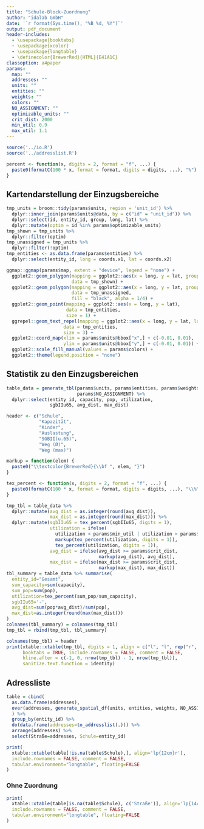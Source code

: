 ```yaml
---
title: "Schule-Block-Zuordnung"
author: "idalab GmbH"
date: '`r format(Sys.time(), "%B %d, %Y")`'
output: pdf_document
header-includes:
  - \usepackage{booktabs}
  - \usepackage{xcolor}
  - \usepackage{longtable}
  - \definecolor{BrewerRed}{HTML}{E41A1C}
classoption: a4paper
params:
  map: ""
  addresses: ""
  units: ""
  entities: ""
  weights: ""
  colors: ""
  NO_ASSIGNMENT: ""
  optimizable_units: ""
  crit_dist: 2000
  min_util: 0.9
  max_util: 1.1
---
```


```r
source('../io.R')
source('../addresslist.R')
```

```r
percent <- function(x, digits = 2, format = "f", ...) {
  paste0(formatC(100 * x, format = format, digits = digits, ...), "%")
}
```

## Kartendarstellung der Einzugsbereiche

```r
tmp_units = broom::tidy(params$units, region = 'unit_id') %>%
  dplyr::inner_join(params$units@data, by = c("id" = "unit_id")) %>%
  dplyr::select(id, entity_id, group, long, lat) %>%
  dplyr::mutate(optim = id %in% params$optimizable_units)
tmp_shown = tmp_units %>%
  dplyr::filter(optim)
tmp_unassigned = tmp_units %>%
  dplyr::filter(!optim)
tmp_entities <- as.data.frame(params$entities) %>%
  dplyr::select(entity_id, long = coords.x1, lat = coords.x2)

ggmap::ggmap(params$map, extent = "device", legend = "none") +
  ggplot2::geom_polygon(mapping = ggplot2::aes(x = long, y = lat, group = group, fill = entity_id),
                        data = tmp_shown) +
  ggplot2::geom_polygon(mapping = ggplot2::aes(x = long, y = lat, group = group),
                        data = tmp_unassigned,
                        fill = "black", alpha = 1/4) +
  ggplot2::geom_point(mapping = ggplot2::aes(x = long, y = lat),
                      data = tmp_entities,
                      size = 1) +
  ggrepel::geom_text_repel(mapping = ggplot2::aes(x = long, y = lat, label = entity_id),
                     data = tmp_entities,
                     size = 3) +
  ggplot2::coord_map(xlim = params$units@bbox["x",] + c(-0.01, 0.01),
                     ylim = params$units@bbox["y",] + c(-0.01, 0.01)) +
  ggplot2::scale_fill_manual(values = params$colors) +
  ggplot2::theme(legend.position = "none")
```

## Statistik zu den Einzugsbereichen

```r
table_data = generate_tbl(params$units, params$entities, params$weights,
                          params$NO_ASSIGNMENT) %>%
  dplyr::select(entity_id, capacity, pop, utilization,
                sgbIIu65, avg_dist, max_dist)

header <- c("Schule",
            "Kapazität",
            "Kinder",
            "Auslastung",
            "SGBII(u.65)",
            "Weg (Ø)",
            "Weg (max)")
```

```r
markup = function(elem) {
  paste0("\\textcolor{BrewerRed}{\\bf ", elem, "}")
}

tex_percent <- function(x, digits = 2, format = "f", ...) {
  paste0(formatC(100 * x, format = format, digits = digits, ...), "\\%")
}
```

```r
tmp_tbl = table_data %>%
  dplyr::mutate(avg_dist = as.integer(round(avg_dist)),
                max_dist = as.integer(round(max_dist))) %>%
  dplyr::mutate(sgbIIu65 = tex_percent(sgbIIu65, digits = 1),
                utilization = ifelse(
                  utilization < params$min_util | utilization > params$max_util,
                  markup(tex_percent(utilization, digits = 1)),
                  tex_percent(utilization, digits = 1)),
                avg_dist = ifelse(avg_dist >= params$crit_dist,
                                  markup(avg_dist), avg_dist),
                max_dist = ifelse(max_dist >= params$crit_dist,
                                  markup(max_dist), max_dist))
tbl_summary = table_data %>% summarise(
  entity_id="Gesamt",
  sum_capacity=sum(capacity),
  sum_pop=sum(pop),
  utilization=tex_percent(sum_pop/sum_capacity),
  sgbIIu65='-',
  avg_dist=sum(pop*avg_dist)/sum(pop),
  max_dist=as.integer(round(max(max_dist)))
)
colnames(tbl_summary) = colnames(tmp_tbl)
tmp_tbl = rbind(tmp_tbl, tbl_summary)

colnames(tmp_tbl) = header
print(xtable::xtable(tmp_tbl, digits = 1, align = c("l", "l", rep("r", times = 6))),
      booktabs = TRUE, include.rownames = FALSE, comment = FALSE,
      hline.after = c(-1, 0, nrow(tmp_tbl) - 1, nrow(tmp_tbl)),
      sanitize.text.function = identity)
```

## Adressliste

```r
table = cbind(
  as.data.frame(addresses),
  over(addresses, generate_spatial_df(units, entities, weights, NO_ASSIGNMENT))
  ) %>%
  group_by(entity_id) %>%
  do(data.frame(addresses=to_addresslist(.))) %>%
  arrange(addresses) %>%
  select(Straße=addresses, Schule=entity_id)

print(
  xtable::xtable(table[!is.na(table$Schule),], align='lp{12cm}r'),
  include.rownames = FALSE, comment = FALSE,
  tabular.environment="longtable", floating=FALSE
)
```

### Ohne Zuordnung

```r
print(
  xtable::xtable(table[is.na(table$Schule), c('Straße')], align='lp{14cm}'),
  include.rownames = FALSE, comment = FALSE,
  tabular.environment="longtable", floating=FALSE
)
```